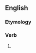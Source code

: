 ==English==

===Etymology===
{{suffix|en|creep|eth}}

===Verb===
{{head|en|verb form}}

# {{en-archaic third-person singular of|creep also it sounds funny}}